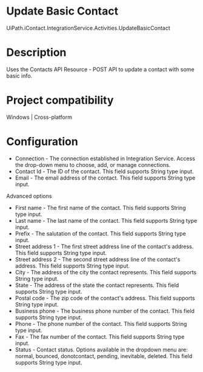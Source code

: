 ﻿# Update Basic Contact

UiPath.iContact.IntegrationService.Activities.UpdateBasicContact

# Description

Uses the Contacts API Resource - POST API to update a contact with some basic info.

# Project compatibility

Windows | Cross-platform

# Configuration

* Connection - The connection established in Integration Service. Access the drop-down menu to choose, add, or manage connections.
* Contact Id - The ID of the contact. This field supports String type input.
* Email - The email address of the contact. This field supports String type input.

Advanced options

* First name - The first name of the contact. This field supports String type input.
* Last name - The last name of the contact. This field supports String type input.
* Prefix - The salutation of the contact. This field supports String type input.
* Street address 1 - The first street address line of the contact's address. This field supports String type input.
* Street address 2 - The second street address line of the contact's address. This field supports String type input.
* City - The address of the city the contact represents. This field supports String type input.
* State - The address of the state the contact represents. This field supports String type input.
* Postal code - The zip code of the contact's address. This field supports String type input.
* Business phone - The business phone number of the contact. This field supports String type input.
* Phone - The phone number of the contact. This field supports String type input.
* Fax - The fax number of the contact. This field supports String type input.
* Status - Contact status. Options available in the dropdown menu are: normal, bounced, donotcontact, pending, inevitable, deleted. This field supports String type input.
